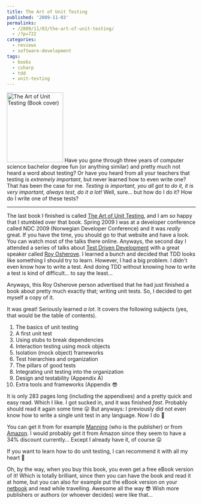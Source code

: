 ---
title: The Art of Unit Testing
published: '2009-11-03'
permalinks:
  - /2009/11/03/the-art-of-unit-testing/
  - /?p=722
categories:
  - reviews
  - software-development
tags:
  - books
  - csharp
  - tdd
  - unit-testing
---

<img
  src="http://www.geekality.net/wp-content/uploads/2009/11/osherove_cover150.jpg"
  alt="The Art of Unit Testing (Book cover)"
  title="The Art of Unit Testing (Book cover)"
  width="150"
  height="186"
  className="alignright size-full wp-image-723"
/>
Have you gone through three years of computer science bachelor degree fun (or anything
similar) and pretty much not heard a word about testing? Or have you heard from all
your teachers that testing is <em>extremely important</em>, but never learned
how to even write one? That has been the case for me. <cite>
  Testing is important, you all got to do it, it is very important, always test,
  do it a lot!
</cite> Well, sure... but how do I do it? How do I write one of these tests?

<hr className="fix" />

The last book I finished is called <a href="http://www.manning.com/osherove/">The Art of Unit Testing</a>, and I am <em>so</em> happy that I stumbled over that book. Spring 2009 I was at a developer conference called NDC 2009 (Norwegian Developer Conference) and it was <em>really</em> great. If you have the time, you should go to that website and have a look. You can watch most of the talks there online. Anyways, the second day I attended a series of talks about <a href="http://en.wikipedia.org/wiki/Test_driven_development">Test Driven Development</a> with a great speaker called <a href="http://weblogs.asp.net/ROsherove">Roy Osherove</a>. I learned a bunch and decided that TDD looks like something I should try to learn. However, I had a big problem. I didn't even know how to write a test. And doing TDD without knowing how to write a test is kind of difficult... to say the least...

Anyways, this Roy Osherove person advertised that he had just finished a book about pretty much exactly that; writing unit tests. So, I decided to get myself a copy of it.

It was great! Seriously learned <em>a lot</em>. It covers the following subjects (yes, that would be the table of contents).

<ol>
  <li>The basics of unit testing</li>
  <li>A first unit test</li>
  <li>Using stubs to break dependencies</li>
  <li>Interaction testing using mock objects</li>
  <li>Isolation (mock object) frameworks</li>
  <li>Test hierarchies and organization</li>
  <li>The pillars of good tests</li>
  <li>Integrating unit testing into the organization</li>
  <li>Design and testability (Appendix A)</li>
  <li>Extra tools and frameworks (Appendix 😎</li>
</ol>

It is only 283 pages long (including the appendixes) and a pretty quick and easy read. Which I like. I got sucked in, and it was finished <em>fast</em>. Probably should read it again some time 😛 But anyways: I previously did not even know how to write a single unit test in any language. Now I do 🙂

You can get it from for example <a href="http://www.manning.com/osherove/">Manning</a> (who is the publisher) or from <a href="http://amzn.to/arNq7g">Amazon</a>. I would probably get it from Amazon since they seem to have a 34% discount currently... Except I already have it, of course 😛

If you want to learn how to do unit testing, I can recommend it with all my heart 🙂

Oh, by the way, when you buy this book, you even get a free eBook version of it! Which is totally brilliant, since then you can have the book and read it at home, but you can also for example put the eBook version on your <a href="http://en.wikipedia.org/wiki/Netbook">netbook</a> and read while travelling. Awesome all the way 😎 Wish more publishers or authors (or whoever decides) were like that...
